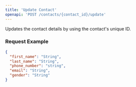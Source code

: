 ```yaml
---
title: 'Update Contact'
openapi: 'POST /contacts/{contact_id}/update'
---
```


Updates the contact details by using the contact's unique ID.

### Request Example

```json
{
  "first_name": "String",
  "last_name": "String",
  "phone_number": "string",
  "email": "String",
  "gender": "String"
}